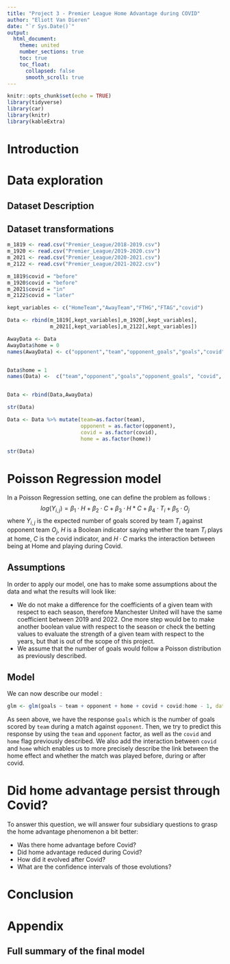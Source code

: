 ```yaml
---
title: "Project 3 - Premier League Home Advantage during COVID"
author: "Eliott Van Dieren"
date: "`r Sys.Date()`"
output: 
  html_document:
    theme: united
    number_sections: true
    toc: true
    toc_float:
      collapsed: false
      smooth_scroll: true
---
```


```r
knitr::opts_chunk$set(echo = TRUE)
library(tidyverse)
library(car)
library(knitr)
library(kableExtra)
```

# Introduction



# Data exploration

## Dataset Description


## Dataset transformations


```r
m_1819 <- read.csv("Premier_League/2018-2019.csv")
m_1920 <- read.csv("Premier_League/2019-2020.csv")
m_2021 <- read.csv("Premier_League/2020-2021.csv")
m_2122 <- read.csv("Premier_League/2021-2022.csv")

m_1819$covid = "before"
m_1920$covid = "before"
m_2021$covid = "in"
m_2122$covid = "later"

kept_variables <- c("HomeTeam","AwayTeam","FTHG","FTAG","covid")

Data <- rbind(m_1819[,kept_variables],m_1920[,kept_variables],
              m_2021[,kept_variables],m_2122[,kept_variables])

AwayData <- Data
AwayData$home = 0
names(AwayData) <- c("opponent","team","opponent_goals","goals","covid", "home")


Data$home = 1
names(Data) <-  c("team","opponent","goals","opponent_goals", "covid", "home")


Data <- rbind(Data,AwayData)

str(Data)

Data <- Data %>% mutate(team=as.factor(team),
                        opponent = as.factor(opponent),
                        covid = as.factor(covid),
                        home = as.factor(home))

str(Data)
```


# Poisson Regression model

In a Poisson Regression setting, one can define the problem as follows : 
$$log(Y_{i,j}) = \beta_1 \cdot H + \beta_2 \cdot C + \beta_3 \cdot H *  C + \beta_4 \cdot T_i + \beta_5 \cdot O_j $$
where $Y_{i,j}$ is the expected number of goals scored by team $T_i$ against opponent team $O_j$, $H$ is a Boolean indicator saying whether the team $T_i$ plays at home, $C$ is the covid indicator, and $H \cdot  C$ marks the interaction between being at Home and playing during Covid.

## Assumptions
In order to apply our model, one has to make some assumptions about the data and what the results will look like:

* We do not make a difference for the coefficients of a given team with respect to each season, therefore Manchester United will have the same coefficient between 2019 and 2022. One more step would be to make another boolean value with respect to the season or check the betting values to evaluate the strength of a given team with respect to the years, but that is out of the scope of this project.
* We assume that the number of goals would follow a Poisson distribution as previously described.

## Model

We can now describe our model :

```r
glm <- glm(goals ~ team + opponent + home + covid + covid:home - 1, data=Data, family=poisson(link="log"))
```

As seen above, we have the response `goals` which is the number of goals scored by `team` during a match against `opponent`. Then, we try to predict this response by using the `team` and `opponent` factor, as well as the `covid` and `home` flag previously described. We also add the interaction between `covid` and `home` which enables us to more precisely describe the link between the home effect and whether the match was played before, during or after covid.

# Did home advantage persist through Covid?

To answer this question, we will answer four subsidiary questions to grasp the home advantage phenomenon a bit better:

* Was there home advantage before Covid?
* Did home advantage reduced during Covid?
* How did it evolved after Covid?
* What are the confidence intervals of those evolutions?

# Conclusion

# Appendix

## Full summary of the final model

